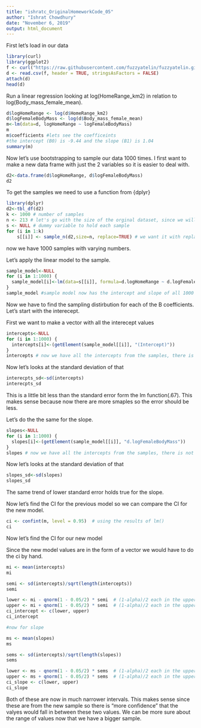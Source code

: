 ```yaml
---
title: "ishratc_OriginalHomeworkCode_05"
author: "Ishrat Chowdhury"
date: "November 6, 2019"
output: html_document
---
```


First let's load in our data
```r
library(curl)
library(ggplot2)
f <- curl("https://raw.githubusercontent.com/fuzzyatelin/fuzzyatelin.github.io/master/AN597_Fall19/KamilarAndCooperData.csv")
d <- read.csv(f, header = TRUE, stringsAsFactors = FALSE)
attach(d)
head(d)
```

Run a linear regression looking at log(HomeRange_km2) in relation to log(Body_mass_female_mean).

```r
d$logHomeRange <- log(d$HomeRange_km2)
d$logFemaleBodyMass <- log(d$Body_mass_female_mean)
m<-lm(data=d, logHomeRange ~ logFemaleBodyMass)
m
m$coefficients #lets see the coefficeints 
#the intercept (B0) is -9.44 and the slope (B1) is 1.04
summary(m)
```

Now let's use bootstrapping to sample our data 1000 times. I first want to make a new data frame with just the 2 variables so it is easier to deal with.

```r
d2<-data.frame(d$logHomeRange, d$logFemaleBodyMass)
d2
```

To get the samples we need to use a function from {dplyr}

```r

library(dplyr)
d2<-tbl_df(d2)
k <- 1000 # number of samples
n <- 213 # let's go with the size of the orginal dataset, since we will allow replacement it should still generate different samples
s <- NULL # dummy variable to hold each sample
for (i in 1:k)
    s[[i]] <- sample_n(d2,size=n, replace=TRUE) # we want it with replacement, because we don't want reshuffling of the same dataset

```

now we have 1000 samples with varying numbers.

Let's apply the linear model to the sample.

```r
sample_model<-NULL
for (i in 1:1000) {
  sample_model[i]<-lm(data=s[[i]], formula=d.logHomeRange ~ d.logFemaleBodyMass)
}
sample_model #sample model now has the intercept and slope of all 1000 smaples 
```

Now we have to find the sampling distirbution for each of the B coefficients. Let's start with the interecept.

First we want to make a vector with all the interecept values

```r
intercepts<-NULL
for (i in 1:1000) {
  intercepts[i]<-(getElement(sample_model[[i]], "(Intercept)"))
}
intercepts # now we have all the intercepts from the samples, there is not exactl 1000 samples because some had a  NULL value for intercept
```

Now let's looks at the standard deviation of that

```r
interecpts_sd<-sd(intercepts)
interecpts_sd
```

This is a little bit less than the standard error form the lm function(.67). This makes sense because now there are more smaples so the error should be less. 

Let's do the the same for the slope.


```r
slopes<-NULL
for (i in 1:1000) {
  slopes[i]<-(getElement(sample_model[[i]], "d.logFemaleBodyMass"))
}
slopes # now we have all the intercepts from the samples, there is not exactl 1000 samples because some had a  NULL value for intercept
```

Now let's looks at the standard deviation of that

```r
slopes_sd<-sd(slopes)
slopes_sd
```

The same trend of lower standard error holds true for the slope.

Now let's find the CI for the previous model so we can compare the CI for the new model.

```r
ci <- confint(m, level = 0.95)  # using the results of lm()
ci
```

Now let's find the CI for our new model

Since the new model values are in the form of a vector we would have to do the ci by hand.

```r

mi <- mean(intercepts)
mi

semi <- sd(intercepts)/sqrt(length(intercepts))
semi

lower <- mi - qnorm(1 - 0.05/2) * semi  # (1-alpha)/2 each in the upper and lower tails of the distribution
upper <- mi + qnorm(1 - 0.05/2) * semi  # (1-alpha)/2 each in the upper and lower tails of the distribution
ci_intercept <- c(lower, upper)
ci_intercept

#now for slope

ms <- mean(slopes)
ms

sems <- sd(intercepts)/sqrt(length(slopes))
sems

lower <- ms - qnorm(1 - 0.05/2) * sems  # (1-alpha)/2 each in the upper and lower tails of the distribution
upper <- ms + qnorm(1 - 0.05/2) * sems  # (1-alpha)/2 each in the upper and lower tails of the distribution
ci_slope <- c(lower, upper)
ci_slope
```

Both of these are now in much narrower intervals. This makes sense since these are from the new sample so there is "more confidence" that the valyes would fall in between these two values. We can be more sure about the range of values now that we have a bigger sample.
